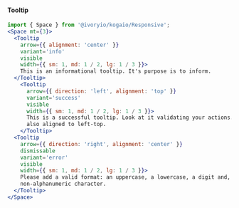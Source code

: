 #### Tooltip

```jsx
import { Space } from '@ivoryio/kogaio/Responsive';
<Space mt={3}>
  <Tooltip
    arrow={{ alignment: 'center' }}
    variant='info'
    visible
    width={{ sm: 1, md: 1 / 2, lg: 1 / 3 }}>
    This is an informational tooltip. It's purpose is to inform.
  </Tooltip>
    <Tooltip
      arrow={{ direction: 'left', alignment: 'top' }}
      variant='success'
      visible
      width={{ sm: 1, md: 1 / 2, lg: 1 / 3 }}>
      This is a successful tooltip. Look at it validating your actions. It is
      also aligned to left-top.
    </Tooltip>
  <Tooltip
    arrow={{ direction: 'right', alignment: 'center' }}
    dismissable
    variant='error'
    visible
    width={{ sm: 1, md: 1 / 2, lg: 1 / 3 }}>
    Please add a valid format: an uppercase, a lowercase, a digit and, a
    non-alphanumeric character.
  </Tooltip>
</Space>
```
